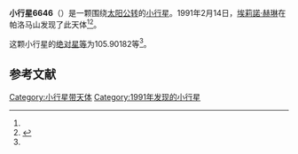 {{Infobox planet
| bgcolour = #FFFFC0
| name = 6646 Churanta
| symbol = 
| image = 
| caption = 
| discovery = yes
| discovery_ref = 
| discoverer = [[埃莉諾·赫琳|埃莉諾·赫琳]]
| discovery_site = [[帕洛马山|帕洛马山]] 
| discovered = 1991年2月14日
| designations = yes
| mp_name = 
| named_after = 
| alt_names = 1991 CA3/ 1983 AC2 / 1983 EU3
| mp_category = [[主带内小行星|主带内小行星]]
| orbit_ref = <ref name="a">[http://ssd.jpl.nasa.gov/sbdb.cgi?sstr=6646 6646 Churanta] {{Wayback|url=http://ssd.jpl.nasa.gov/sbdb.cgi?sstr=6646 |date=20210722122422 }}，小行星數據庫瀏覽器（JPL Small-Body Database Browser）－[[美国国家航空航天局|美国国家航空航天局]]喷气推进实验室</ref>
| epoch = 2456400.5 (2013年4月18日更新)
| aphelion = {{convert|2.1180422|AU|km|3|abbr=on|lk=out}}
| perihelion = {{convert|1.7322384|AU|km|3|abbr=on}}
| semimajor = {{convert|1.9251403|AU|km|3|abbr=on}}
| eccentricity = 0.1002015
| period = 975.645424 [[日|日]]<br />2.67[[儒略年|儒略年]]
| avg_speed = 
| inclination = 17.58681
| asc_node = 340.78548
| mean_anomaly = 
| arg_peri = 105.90182
| satellites = 
| physical_characteristics = yes
| dimensions = 
| mass = 
| density = 
| surface_grav = 
| escape_velocity = 
| sidereal_day = 
| axial_tilt = 
| pole_ecliptic_lat = 
| pole_ecliptic_lon = 
| albedo = 
| temperatures= 
| temp_name1 = 
| mean_temp_1 = 
| max_temp_1 = 
| temp_name2 = 
| max_temp_2 = 
| spectral_type = 
| abs_magnitude = 105.90182
}}

'''小行星6646'''（{{lang-en|6646 Churanta}}）是一颗围绕[[太阳|太阳]][[公转|公转]]的[[小行星|小行星]]。1991年2月14日，[[埃莉諾·赫琳|埃莉諾·赫琳]]在帕洛马山发现了此天体<ref name="a" /><ref>{{cite news|title=小行星列表|url=http://cfa-www.harvard.edu/iau/lists/NumberedMPs.txt|accessdate=2013-07-08|newspaper=哈佛大学|archive-date=2008-05-17|archive-url=https://web.archive.org/web/20080517010638/http://cfa-www.harvard.edu/iau/lists/NumberedMPs.txt|dead-url=no}}</ref>。

这颗小行星的[[绝对星等|绝对星等]]为105.90182等<ref name="a" />。

==参考文献==
{{reflist}}
{{Minor Planet Number|[[小行星6645|小行星6645]]|[[小行星6647|小行星6647]]}}

{{小天体}}

[[Category:小行星带天体|Category:小行星带天体]]
[[Category:1991年发现的小行星|Category:1991年发现的小行星]]

{{asteroid-stub}}